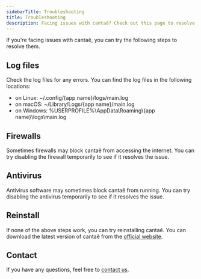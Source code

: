 ```yaml
---
sidebarTitle: Troubleshooting
title: Troubleshooting
description: Facing issues with cantaê? Check out this page to resolve them.
---
```


If you're facing issues with cantaê, you can try the following steps to resolve them.

## Log files

Check the log files for any errors. You can find the log files in the following locations:
- on Linux: ~/.config/\{app name}/logs/main.log
- on macOS: ~/Library/Logs/\{app name}/main.log
- on Windows: %USERPROFILE%\AppData\Roaming\\\{app name}\logs\main.log

## Firewalls

Sometimes firewalls may block cantaê from accessing the internet. You can try disabling the firewall temporarily to see if it resolves the issue.

## Antivirus

Antivirus software may sometimes block cantaê from running. You can try disabling the antivirus temporarily to see if it resolves the issue.

## Reinstall

If none of the above steps work, you can try reinstalling cantaê. You can download the latest version of cantaê from the [official website](https://cantaê.app).

## Contact
If you have any questions, feel free to [contact us](mailto:support@cantaê.app).
